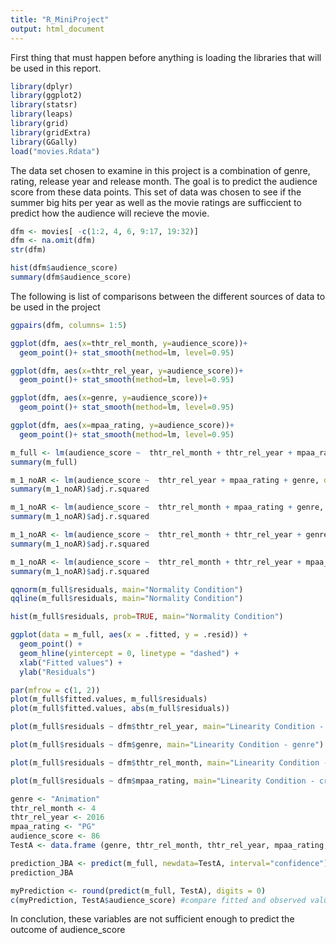 ```yaml
---
title: "R_MiniProject"
output: html_document
---
```

First thing that must happen before anything is loading the libraries that will be used in this report.

```r
library(dplyr)
library(ggplot2)
library(statsr)
library(leaps)
library(grid)
library(gridExtra)
library(GGally)
load("movies.Rdata")
```

The data set chosen to examine in this project is a combination of genre, rating, release year and release month. The goal is to predict the audience score from these data points. This set of data was chosen to see if the summer big hits per year as well as the movie ratings are sufficcient to predict how the audience will recieve the movie.

```r
dfm <- movies[ -c(1:2, 4, 6, 9:17, 19:32)]
dfm <- na.omit(dfm)
str(dfm)

```

```r
hist(dfm$audience_score)
summary(dfm$audience_score)
```

The following is list of comparisons between the different sources of data to be used in the project

```r
ggpairs(dfm, columns= 1:5)
```

```r
ggplot(dfm, aes(x=thtr_rel_month, y=audience_score))+
  geom_point()+ stat_smooth(method=lm, level=0.95)
```

```r
ggplot(dfm, aes(x=thtr_rel_year, y=audience_score))+
  geom_point()+ stat_smooth(method=lm, level=0.95)
```

```r
ggplot(dfm, aes(x=genre, y=audience_score))+
  geom_point()+ stat_smooth(method=lm, level=0.95)
```

```r
ggplot(dfm, aes(x=mpaa_rating, y=audience_score))+
  geom_point()+ stat_smooth(method=lm, level=0.95)
```

```r
m_full <- lm(audience_score ~  thtr_rel_month + thtr_rel_year + mpaa_rating + genre, data = dfm)
summary(m_full)
```

```r
m_1_noAR <- lm(audience_score ~  thtr_rel_year + mpaa_rating + genre, data = dfm)
summary(m_1_noAR)$adj.r.squared
```

```r
m_1_noAR <- lm(audience_score ~  thtr_rel_month + mpaa_rating + genre, data = dfm)
summary(m_1_noAR)$adj.r.squared
```


```r
m_1_noAR <- lm(audience_score ~  thtr_rel_month + thtr_rel_year + genre, data = dfm)
summary(m_1_noAR)$adj.r.squared
```

```r
m_1_noAR <- lm(audience_score ~  thtr_rel_month + thtr_rel_year + mpaa_rating, data = dfm)
summary(m_1_noAR)$adj.r.squared
```

```r
qqnorm(m_full$residuals, main="Normality Condition")
qqline(m_full$residuals, main="Normality Condition")
```

```r
hist(m_full$residuals, prob=TRUE, main="Normality Condition")
```


```r
ggplot(data = m_full, aes(x = .fitted, y = .resid)) +
  geom_point() +
  geom_hline(yintercept = 0, linetype = "dashed") +
  xlab("Fitted values") +
  ylab("Residuals")
```

```r
par(mfrow = c(1, 2))
plot(m_full$fitted.values, m_full$residuals)
plot(m_full$fitted.values, abs(m_full$residuals))
```


```r
plot(m_full$residuals ~ dfm$thtr_rel_year, main="Linearity Condition - imdb")
```

```r
plot(m_full$residuals ~ dfm$genre, main="Linearity Condition - genre")
```

```r
plot(m_full$residuals ~ dfm$thtr_rel_month, main="Linearity Condition - audienceR")
```

```r
plot(m_full$residuals ~ dfm$mpaa_rating, main="Linearity Condition - criticsS")
```

```r
genre <- "Animation"
thtr_rel_month <- 4
thtr_rel_year <- 2016
mpaa_rating <- "PG"
audience_score <- 86
TestA <- data.frame (genre, thtr_rel_month, thtr_rel_year, mpaa_rating, audience_score)
```

```r
prediction_JBA <- predict(m_full, newdata=TestA, interval="confidence")
prediction_JBA

```
```r
myPrediction <- round(predict(m_full, TestA), digits = 0)
c(myPrediction, TestA$audience_score) #compare fitted and observed values
```

In conclution, these variables are not sufficient enough to predict the outcome of audience_score 